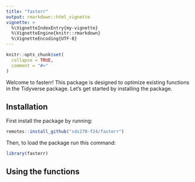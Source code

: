 ```yaml
---
title: "fasterr"
output: rmarkdown::html_vignette
vignette: >
  %\VignetteIndexEntry{my-vignette}
  %\VignetteEngine{knitr::rmarkdown}
  %\VignetteEncoding{UTF-8}
---
```


```r
knitr::opts_chunk$set(
  collapse = TRUE,
  comment = "#>"
)
```
Welcome to fasterr! This package is designed to optimize existing functions in the Tidyverse package. Let's get started by installing the package.

## Installation

First install the package by running:
```r
remotes::install_github("sds270-f24/fasterr")
```

Then, to load the package run this command:
```r
library(fasterr)
```

## Using the functions

